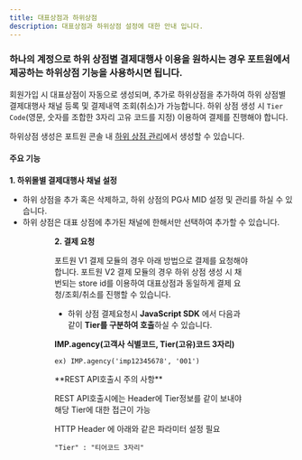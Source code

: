 ```yaml
---
title: 대표상점과 하위상점
description: 대표상점과 하위상점 설정에 대한 안내 입니다.
---
```



### 하나의 계정으로 하위 상점별 결제대행사 이용을 원하시는 경우 포트원에서 제공하는 하위상점 기능을 사용하시면 됩니다.

회원가입 시 대표상점이 자동으로 생성되며, 추가로 하위상점을 추가하여 하위 상점별 결제대행사 채널 등록 및 결제내역 조회(취소)가 가능합니다.
하위 상점 생성 시 `Tier Code`(영문, 숫자를 조합한 3자리 고유 코드를 지정) 이용하여 결제를 진행해야 합니다.

하위상점 생성은 포트원 콘솔 내 [하위 상점 관리](https://admin.portone.io/merchant/?tab=store)에서 생성할 수 있습니다.

#### 주요 기능

**1. 하위몰별 결제대행사 채널 설정**

- 하위 상점을 추가 혹은 삭제하고, 하위 상점의 PG사 MID 설정 및 관리를 하실 수 있습니다.
- 하위 상점은 대표 상점에 추가된 채널에 한해서만 선택하여 추가할 수 있습니다.

<Figure src={image1} caption="하위 상점 생성 예시 화면 1" />

<Figure src={image2} caption="하위 상점 생성 예시 화면 2" />

**2. 결제 요청**

<Hint style="info">

  포트원 V1 결제 모듈의 경우 아래 방법으로 결제를 요청해야 합니다.
  포트원 V2 결제 모듈의 경우 하위 상점 생성 시 채번되는 store id를 이용하여 대표상점과 동일하게 결제 요청/조회/취소를 진행할 수 있습니다.
</Hint>

- 하위 상점 결제요청시 **JavaScript SDK** 에서 다음과 같이 **Tier를 구분하여 호출**하실 수 있습니다.

**IMP.agency(고객사 식별코드, Tier(고유)코드 3자리)**

`ex) IMP.agency('imp12345678', '001')`

</Hint>

<Hint style="info">
**REST API호출시 주의 사항**

REST API호출시에는 Header에 Tier정보를 같이 보내야 해당 Tier에 대한 접근이 가능

HTTP Header 에 아래와 같은 파라미터 설정 필요

`"Tier" : "티어코드 3자리"`

</Hint>
